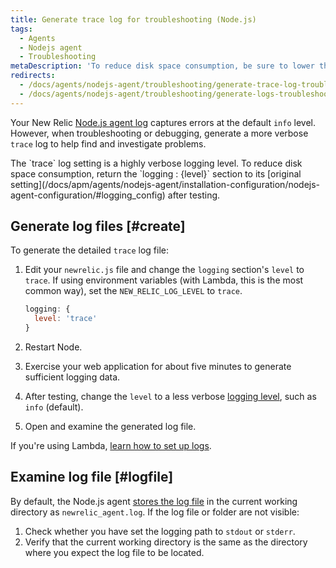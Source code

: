 ```yaml
---
title: Generate trace log for troubleshooting (Node.js)
tags:
  - Agents
  - Nodejs agent
  - Troubleshooting
metaDescription: 'To reduce disk space consumption, be sure to lower the ''trace'' log level after generating a troubleshooting log for your New Relic Node.js agent.'
redirects:
  - /docs/agents/nodejs-agent/troubleshooting/generate-trace-log-troubleshooting-nodejs
  - /docs/agents/nodejs-agent/troubleshooting/generate-logs-troubleshooting-nodejs
---
```


Your New Relic [Node.js agent log](/docs/apm/agents/nodejs-agent/installation-configuration/nodejs-agent-configuration/#logging_config) captures errors at the default `info` level. However, when troubleshooting or debugging, generate a more verbose `trace` log to help find and investigate problems.

<Callout variant="important">
  The `trace` log setting is a highly verbose logging level. To reduce disk space consumption, return the `logging : {level}` section to its [original setting](/docs/apm/agents/nodejs-agent/installation-configuration/nodejs-agent-configuration/#logging_config) after testing.
</Callout>

## Generate log files [#create]

To generate the detailed `trace` log file:

1. Edit your `newrelic.js` file and change the `logging` section's `level` to `trace`. If using environment variables (with Lambda, this is the most common way), set the `NEW_RELIC_LOG_LEVEL` to `trace`.

   ```js
   logging: {
     level: 'trace'
   }
   ```
2. Restart Node.
3. Exercise your web application for about five minutes to generate sufficient logging data.
4. After testing, change the `level` to a less verbose [logging level](/docs/apm/agents/nodejs-agent/installation-configuration/nodejs-agent-configuration/#log_level), such as `info` (default).
5. Open and examine the generated log file.

If you're using Lambda, [learn how to set up logs](/docs/serverless-function-monitoring/aws-lambda-monitoring/troubleshooting/troubleshoot-enabling-serverless-monitoring-aws-lambda/#attach-logs).

## Examine log file [#logfile]

By default, the Node.js agent [stores the log file](/docs/apm/agents/nodejs-agent/installation-configuration/nodejs-agent-configuration/#log) in the current working directory as `newrelic_agent.log`. If the log file or folder are not visible:

1. Check whether you have set the logging path to `stdout` or `stderr`.
2. Verify that the current working directory is the same as the directory where you expect the log file to be located.
